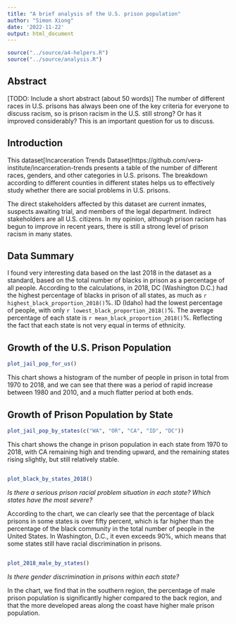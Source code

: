 ```yaml
---
title: "A brief analysis of the U.S. prison population"
author: "Simon Xiong"
date: '2022-11-22'
output: html_document
---
```


```r
source("../source/a4-helpers.R")
source("../source/analysis.R")
```

## Abstract 
[TODO: Include a short abstract (about 50 words)]
The number of different races in U.S. prisons has always been one of the key criteria for everyone to discuss racism, so is prison racism in the U.S. still strong? Or has it improved considerably? This is an important question for us to discuss.

## Introduction 
This dataset[Incarceration Trends Dataset]https://github.com/vera-institute/incarceration-trends 
presents a table of the number of different races, genders, and other categories in U.S. prisons. The breakdown according to different counties in different states helps us to effectively study whether there are social problems in U.S. prisons.

The direct stakeholders affected by this dataset are current inmates, suspects awaiting trial, and members of the legal department. Indirect stakeholders are all U.S. citizens. In my opinion, although prison racism has begun to improve in recent years, there is still a strong level of prison racism in many states.

## Data Summary 
I found very interesting data based on the last 2018 in the dataset as a standard, based on the total number of blacks in prison as a percentage of all people. According to the calculations, in 2018, DC (Washington D.C.) had the highest percentage of blacks in prison of all states, as much as `r highest_black_proportion_2018()`%. ID (Idaho) had the lowest percentage of people, with only `r lowest_black_proportion_2018()`%. The average percentage of each state is `r mean_black_proportion_2018()`%. Reflecting the fact that each state is not very equal in terms of ethnicity.

## Growth of the U.S. Prison Population
```r
plot_jail_pop_for_us()
```
  This chart shows a histogram of the number of people in prison in total from 1970 to 2018, and we can see that there was a period of rapid increase between 1980 and 2010, and a much flatter period at both ends.

## Growth of Prison Population by State 
```r
plot_jail_pop_by_states(c("WA", "OR", "CA", "ID", "DC"))
```
  This chart shows the change in prison population in each state from 1970 to 2018, with CA remaining high and trending upward, and the remaining states rising slightly, but still relatively stable.

## <variable comparison that reveals potential patterns of inequality>
```r
plot_black_by_states_2018()
```  
*Is there a serious prison racial problem situation in each state? Which states have the most severe?*  

According to the chart, we can clearly see that the percentage of black prisons in some states is over fifty percent, which is far higher than the percentage of the black community in the total number of people in the United States. In Washington, D.C., it even exceeds 90%, which means that some states still have racial discrimination in prisons.

## <a map shows potential patterns of inequality that vary geographically>
```r
plot_2018_male_by_states()
```  
*Is there gender discrimination in prisons within each state?*  

In the chart, we find that in the southern region, the percentage of male prison population is significantly higher compared to the back region, and that the more developed areas along the coast have higher male prison population.
